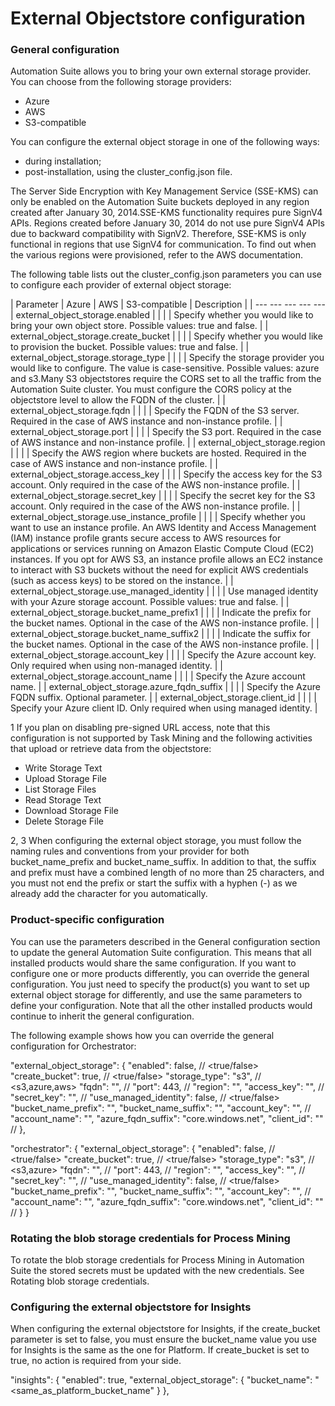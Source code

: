 ﻿# External Objectstore configuration


### General configuration

Automation Suite allows you to bring your own external storage provider. You can choose
            from the following storage providers:

* Azure
* AWS
* S3-compatible

You can configure the external object storage in one of the following ways:

* during installation;
* post-installation, using the cluster_config.json file.

The Server Side Encryption
                        with Key Management Service (SSE-KMS) can only be enabled on the Automation
                        Suite buckets deployed in any region created after January 30,
                        2014.SSE-KMS functionality requires pure SignV4 APIs. Regions created
                        before January 30, 2014 do not use pure SignV4 APIs due to backward
                        compatibility with SignV2. Therefore, SSE-KMS is only functional in regions
                        that use SignV4 for communication. To find out when the various regions were
                        provisioned, refer to the AWS documentation.

The following table lists out the cluster_config.json parameters you can use to configure each provider of
            external object storage:


| Parameter | Azure | AWS | S3-compatible | Description |
| --- --- --- --- ---| external_object_storage.enabled |  |  |  | Specify whether you would like to bring your own                                 object store. Possible values: true and                                     false. |
| external_object_storage.create_bucket |  |  |  | Specify whether you would like to provision the                                 bucket. Possible values: true and                                     false. |
| external_object_storage.storage_type |  |  |  | Specify the storage provider you would like to                                 configure. The value is case-sensitive. Possible values:                                     azure and s3.Many S3                                 objectstores require the CORS set to all the traffic from the                                 Automation Suite cluster. You must configure the CORS policy at the                                 objectstore level to allow the FQDN of the cluster. |
| external_object_storage.fqdn |  |  |  | Specify the FQDN of the S3 server. Required in the                                 case of AWS instance and non-instance profile. |
| external_object_storage.port |  |  |  | Specify the S3 port. Required in the case of AWS                                 instance and non-instance profile. |
| external_object_storage.region |  |  |  | Specify the AWS region where buckets are hosted.                                 Required in the case of AWS instance and non-instance                             profile. |
| external_object_storage.access_key |  |  |  | Specify the access key for the S3 account. Only required in the case of the AWS non-instance                                 profile. |
| external_object_storage.secret_key |  |  |  | Specify the secret key for the S3 account. Only                                 required in the case of the AWS non-instance profile. |
| external_object_storage.use_instance_profile |  |  |  | Specify whether you want to use an instance profile.                                 An AWS Identity and Access Management (IAM) instance profile grants                                 secure access to AWS resources for applications or services running                                 on Amazon Elastic Compute Cloud (EC2) instances. If you opt for AWS                                 S3, an instance profile allows an EC2 instance to interact with S3                                 buckets without the need for explicit AWS credentials (such as                                 access keys) to be stored on the instance. |
| external_object_storage.use_managed_identity |  |  |  | Use managed identity with your Azure storage account.                                 Possible values: true and                                 false. |
| external_object_storage.bucket_name_prefix1 |  |  |  | Indicate the prefix for the bucket names. Optional in                                 the case of the AWS non-instance profile. |
| external_object_storage.bucket_name_suffix2 |  |  |  | Indicate the suffix for the bucket names. Optional in                                 the case of the AWS non-instance profile. |
| external_object_storage.account_key |  |  |  | Specify the Azure account key. Only required when using non-managed identity. |
| external_object_storage.account_name |  |  |  | Specify the Azure account name. |
| external_object_storage.azure_fqdn_suffix |  |  |  | Specify the Azure FQDN suffix. Optional                                 parameter. |
| external_object_storage.client_id |  |  |  | Specify your Azure client ID. Only required when                                 using managed identity. |

1 If you plan on disabling pre-signed URL access, note that this
            configuration is not supported by Task Mining and the following activities that upload
            or retrieve data from the objectstore:

* Write Storage Text
* Upload Storage File
* List Storage Files
* Read Storage Text
* Download Storage File
* Delete Storage File

2, 3 When configuring the external object storage, you must follow the naming
            rules and conventions from your provider for both bucket_name_prefix
            and bucket_name_suffix. In addition to that, the suffix and prefix must
            have a combined length of no more than 25 characters, and you must not end the prefix or
            start the suffix with a hyphen (-) as we already add the character for
            you automatically.


### Product-specific configuration

You can use the parameters described in the General configuration section to update the general Automation Suite configuration. This means that all installed products would share the same configuration. If you want to configure one or more products differently, you can override the general configuration. You just need to specify the product(s) you want to set up external object storage for differently, and use the same parameters to define your configuration. Note that all the other installed products would continue to inherit the general configuration.

The following example shows how you can override the general configuration for Orchestrator:

"external_object_storage": {
  "enabled": false, // <true/false>
  "create_bucket": true, // <true/false>
  "storage_type": "s3", // <s3,azure,aws>
  "fqdn": "",  // <needed in the case of aws instance and non-instance profile>
  "port": 443, // <needed in the case of aws instance and non-instance profile>
  "region": "", 
  "access_key": "", // <needed in the case of aws non instance profile>
  "secret_key": "", // <needed in the case of aws non instance profile>
  "use_managed_identity": false, // <true/false>
  "bucket_name_prefix": "",
  "bucket_name_suffix": "",
  "account_key": "", // <needed only when using non managed identity>
  "account_name": "",
  "azure_fqdn_suffix": "core.windows.net",
  "client_id": "" // <optional field in case of managed identity>
},

"orchestrator": {
  "external_object_storage": {
    "enabled": false, // <true/false>
    "create_bucket": true, // <true/false>
    "storage_type": "s3", // <s3,azure>
    "fqdn": "",  // <needed in the case of aws instance and non-instance profile>
    "port": 443, // <needed in the case of aws instance and non-instance profile>
    "region": "", 
    "access_key": "", // <needed in case of aws non instance profile>
    "secret_key": "", // <needed in case of aws non instance profile>
    "use_managed_identity": false, // <true/false>
    "bucket_name_prefix": "",
    "bucket_name_suffix": "",
    "account_key": "", // <needed only when using non managed identity>
    "account_name": "",
    "azure_fqdn_suffix": "core.windows.net",
    "client_id": "" // <optional field in case of managed identity>
  }
}


### Rotating the blob storage credentials for Process Mining

To rotate the blob storage credentials for Process Mining in Automation Suite the stored secrets must be updated with the new credentials. See Rotating blob storage credentials.


### Configuring the external objectstore for Insights

When configuring the external objectstore for Insights, if the create_bucket parameter is set to false, you must ensure the bucket_name value you use for Insights is the same as the one for Platform. If create_bucket is set to true, no action is required from your side.

"insights": {
    "enabled": true,
    "external_object_storage": {
      "bucket_name": "<same_as_platform_bucket_name"
    }
  },

